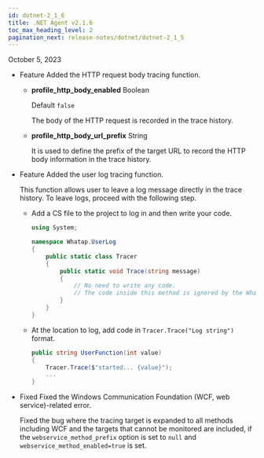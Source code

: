 ```yaml
---
id: dotnet-2_1_6
title: .NET Agent v2.1.6
toc_max_heading_level: 2
pagination_next: release-notes/dotnet/dotnet-2_1_5
---
```


October 5, 2023

-   <Status>Feature</Status> Added the HTTP request body tracing function.

    -   **profile_http_body_enabled** <span class='type'>Boolean</span>

        Default `false`

        The body of the HTTP request is recorded in the trace history.

    -   **profile_http_body_url_prefix** <span class='type'>String</span>

        It is used to define the prefix of the target URL to record the HTTP body information in the trace history.

-   <Status>Feature</Status> Added the user log tracing function.

    This function allows user to leave a log message directly in the trace history. To leave logs, proceed with the following step.

    -   Add a CS file to the project to log in and then write your code.

        ```csharp
        using System;

        namespace Whatap.UserLog
        {
            public static class Tracer
            {
                public static void Trace(string message)
                {
                    // No need to write any code.
                    // The code inside this method is ignored by the WhaTap agent and is not executed.
                }
            }
        }
        ```

    -   At the location to log, add code in `Tracer.Trace("Log string")` format.

        ```csharp
        public string UserFunction(int value)
        {
            Tracer.Trace($"started... {value}");
            ...
        }
        ```

-   <Status>Fixed</Status> Fixed the Windows Communication Foundation (WCF, web service)-related error.

    Fixed the bug where the tracing target is expanded to all methods including WCF and the targets that cannot be monitored are included, if the `webservice_method_prefix` option is set to `null` and `webservice_method_enabled=true` is set.
